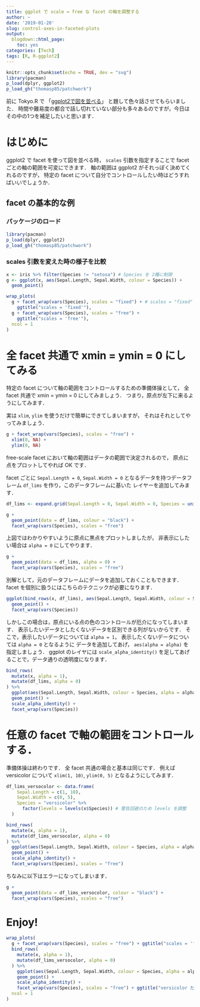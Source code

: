 ```yaml
---
title: ggplot で scale = free な facet の軸を調整する
author: ~
date: '2019-01-20'
slug: control-axes-in-faceted-plots
output:
  blogdown::html_page:
    toc: yes
categories: [Tech]
tags: [R, R-ggplot2]
---
```


```r
knitr::opts_chunk$set(echo = TRUE, dev = "svg")
library(pacman)
p_load(dplyr, ggplot2)
p_load_gh("thomasp85/patchwork")
```

前に Tokyo.R で
「[ggplot2で図を並べる](https://atusy.github.io/presentation/tokyor073/tokyor073-multi-ggplot2.html?raw#/)」
と題して色々話させてもらいました．
時間や難易度の都合で話し切れていない部分も多々あるのですが，今日はその中の1つを補足したいと思います．

# はじめに {#intro}

ggplot2 で facet を使って図を並べる時， `scales` 引数を指定することで
facet ごとの軸の範囲を可変にできます．
軸の範囲は ggplot2 がそれっぽく決めてくれるのですが，
特定の facet について自分でコントロールしたい時はどうすればいいでしょうか．

## facet の基本的な例 {#facet-basics}

### パッケージのロード {#pkg}

```r
library(pacman)
p_load(dplyr, ggplot2)
p_load_gh("thomasp85/patchwork")
```

### scales 引数を変えた時の様子を比較 {#compare-scales-args}

```r
x <- iris %>% filter(Species != "setosa") # Species を 2種に制限
g <- ggplot(x, aes(Sepal.Length, Sepal.Width, colour = Species)) +
  geom_point()

wrap_plots(
  g + facet_wrap(vars(Species), scales = "fixed") + # scales = "fixed" が既定値
    ggtitle("scales = 'fixed'"), 
  g + facet_wrap(vars(Species), scales = "free") +
    ggtitle("scales = 'free'"),
  ncol = 1
)
```



# 全 facet 共通で xmin = ymin = 0 にしてみる {#include-origin}

特定の facet について軸の範囲をコントロールするための準備体操として，
全 facet 共通で xmin = ymin = 0 にしてみましょう．
つまり，原点が左下に来るようにしてみます．

実は `xlim`, `ylim` を使うだけで簡単にできてしまいますが，
それはそれとしてやってみましょう．

```r
g + facet_wrap(vars(Species), scales = "free") + 
  xlim(0, NA) + 
  ylim(0, NA)
```


free-scale facet において軸の範囲はデータの範囲で決定されるので，
原点に点をプロットしてやれば OK です．

facet ごとに `Sepal.Length = 0`, `Sepal.Width = 0` となるデータを持つデータフレーム `df_lims` を作り，このデータフレームに基いた レイヤーを追加してみます．

```r
df_lims <- expand.grid(Sepal.Length = 0, Sepal.Width = 0, Species = unique(x$Species))

g +
  geom_point(data = df_lims, colour = "black") +
  facet_wrap(vars(Species), scales = "free")
```

上図ではわかりやすいように原点に黒点をプロットしましたが，
非表示にしたい場合は `alpha = 0` にしてやります．

```r
g +
  geom_point(data = df_lims, alpha = 0) +
  facet_wrap(vars(Species), scales = "free")
```

別解として，元のデータフレームにデータを追加しておくこともできます．
facet を個別に扱うにはこちらのテクニックが必要になります．

```r
ggplot(bind_rows(x, df_lims), aes(Sepal.Length, Sepal.Width, colour = Species)) +
  geom_point() +
  facet_wrap(vars(Species))
```

しかしこの場合は，原点にいる点の色のコントロールが厄介になってしまいます．
表示したいデータとしたくないデータを区別できる列がないからです．
そこで，表示したいデータについては `alpha = 1`，
表示したくないデータについては `alpha = 0` となるように
データを追加してあげ， `aes(alpha = alpha)` を指定しましょう．
ggplot のレイヤには `scale_alpha_identity()`
を足してあげることで，データ通りの透明度になります．

```r
bind_rows(
  mutate(x, alpha = 1),
  mutate(df_lims, alpha = 0)
) %>%
  ggplot(aes(Sepal.Length, Sepal.Width, colour = Species, alpha = alpha)) +
  geom_point() +
  scale_alpha_identity() +
  facet_wrap(vars(Species))
```

# 任意の facet で軸の範囲をコントロールする．

準備体操は終わりです．
全 facet 共通の場合と基本は同じです．
例えば versicolor について `xlim(1, 10)`, `ylim(0, 5)` となるようにしてみます．

```r
df_lims_versocolor <- data.frame(
    Sepal.Length = c(1, 10), 
    Sepal.Width = c(0, 5),
    Species = "versicolor" %>%
      factor(levels = levels(x$Species)) # 警告回避のため levels を調整
  )

bind_rows(
  mutate(x, alpha = 1),
  mutate(df_lims_versocolor, alpha = 0)
) %>%
  ggplot(aes(Sepal.Length, Sepal.Width, colour = Species, alpha = alpha)) +
  geom_point() +
  scale_alpha_identity() +
  facet_wrap(vars(Species), scales = "free")
```

ちなみに以下はエラーになってしまいます．

```r
g +
  geom_point(data = df_lims_versocolor, colour = "black") +
  facet_wrap(vars(Species), scales = "free")
```

# Enjoy!


```r
wrap_plots(
  g + facet_wrap(vars(Species), scales = "free") + ggtitle("scales = 'free'"),
  bind_rows(
    mutate(x, alpha = 1),
    mutate(df_lims_versocolor, alpha = 0)
  ) %>%
    ggplot(aes(Sepal.Length, Sepal.Width, colour = Species, alpha = alpha)) +
    geom_point() +
    scale_alpha_identity() +
    facet_wrap(vars(Species), scales = "free") + ggtitle("versicolor だけx-y-軸を調整"),
  ncol = 1
)
```

